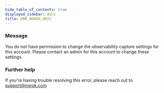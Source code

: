 ```yaml
---
hide_table_of_contents: true
displayed_sidebar: docs
title: ERR_NGROK_4022
---
```


### Message

You do not have permission to change the observability capture settings for this account. Please contact an admin for this account to change these settings.

<ErrorDetails />

### Further help

If you're having trouble resolving this error, please reach out to [support@ngrok.com](mailto:support@ngrok.com?subject=Help%20with%20ERR_NGROK_4022)
